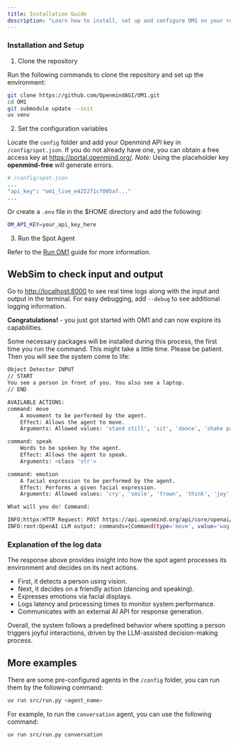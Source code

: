```yaml
---
title: Installation Guide
description: "Learn how to install, set up and configure OM1 on your robots."
---
```


### Installation and Setup

1. Clone the repository

Run the following commands to clone the repository and set up the environment:

```bash clone repo
git clone https://github.com/OpenmindAGI/OM1.git
cd OM1
git submodule update --init
uv venv
```

2. Set the configuration variables

Locate the `config` folder and add your Openmind API key in `/config/spot.json`. If you do not already have one, you can obtain a free access key at https://portal.openmind.org/.  _Note:_ Using the placeholder key **openmind-free** will generate errors.

```bash set api key
# /config/spot.json
...
"api_key": "om1_live_e4252f1cf005af..."
...
```

Or create a `.env` file in the $HOME directory and add the following:

```bash
OM_API_KEY=your_api_key_here
```

3. Run the Spot Agent

Refer to the [Run OM1](/getting-started/run-om1) guide for more information.



## WebSim to check input and output

Go to [http://localhost:8000](http://localhost:8000) to see real time logs along with the input and output in the terminal. For easy debugging, add `--debug` to see additional logging information.

**Congratulations!** - you just got started with OM1 and can now explore its capabilities.

Some necessary packages will be installed during this process, the first time you run the command. This might take a little time. Please be patient. Then you will see the system come to life:

```bash
Object Detector INPUT
// START
You see a person in front of you. You also see a laptop.
// END

AVAILABLE ACTIONS:
command: move
    A movement to be performed by the agent.
    Effect: Allows the agent to move.
    Arguments: Allowed values: 'stand still', 'sit', 'dance', 'shake paw', 'walk', 'walk back', 'run', 'jump', 'wag tail'

command: speak
    Words to be spoken by the agent.
    Effect: Allows the agent to speak.
    Arguments: <class 'str'>

command: emotion
    A facial expression to be performed by the agent.
    Effect: Performs a given facial expression.
    Arguments: Allowed values: 'cry', 'smile', 'frown', 'think', 'joy'

What will you do? Command: 

INFO:httpx:HTTP Request: POST https://api.openmind.org/api/core/openai/chat/completions "HTTP/1.1 200 OK"
INFO:root:OpenAI LLM output: commands=[Command(type='move', value='wag tail'), Command(type='speak', value="Hi there! I see you and I'm excited!"), Command(type='emotion', value='joy')]
```

### Explanation of the log data

The response above provides insight into how the spot agent processes its environment and decides on its next actions.
  - First, it detects a person using vision.
  - Next, it decides on a friendly action (dancing and speaking).
  - Expresses emotions via facial displays.
  - Logs latency and processing times to monitor system performance.
  - Communicates with an external AI API for response generation.

Overall, the system follows a predefined behavior where spotting a person triggers joyful interactions, driven by the LLM-assisted decision-making process. 

## More examples

There are some pre-configured agents in the `/config` folder, you can run them by the following command:

```bash
uv run src/run.py <agent_name>
```

For example, to run the `conversation` agent, you can use the following command:

```bash
uv run src/run.py conversation
```

